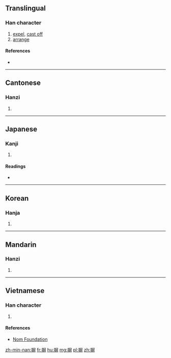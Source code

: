 {{also|屏}}
==Translingual==

===Han character===
{{Han char|rn=64|rad=手|as=11|sn=14|four=5704<sub>1</sub>|canj=手尸廿廿 (QSTT), 手尸卜十 (QSYJ), X手尸卜十 (XQSYJ)|ids=⿰[[扌]][[屏]]}}

# [[expel]], [[cast off]]
# [[arrange]]

====References====
* {{Han ref|kx=0449.250|dkj=12575|dj=0800.100|hdz=31926.010|uh=6452|ud=25682|bh=B4AC|bd=46252}}

----

==Cantonese==

===Hanzi===
{{yue-hanzi|jyut=[[bing2]], [[bing3]]|y=bing2, bing3}}

# {{defn|lang=yue|sort=手11}}

----

==Japanese==

===Kanji===
{{ja-kanji|grade=|rs=手11}}

# {{defn|lang=ja|sort=手11}}

====Readings====
* {{ja-readings|on=[[へい]] (hei), [[ひょう]] (hyō)|kun=[[はらう]] (harau)}}

----

==Korean==

===Hanja===
{{ko-hanja|hangeul=병|eumhun=제거할|rv=byeong|mr=pyŏng|y=pyeng}}

# {{defn|lang=ko|sort=手11}}

----

==Mandarin==

===Hanzi===
{{cmn-hanzi|pin=[[bǐng]] ([[bing3]]), [[bìng]] ([[bing4]])|wg=ping<sup>3</sup>, ping<sup>4</sup>}}

# {{defn|lang=cmn|sort=手11}}

----

==Vietnamese==

===Han character===
{{vi-hantu|rs=手11|bính}}

# {{defn|lang=vi|sort=手11}}

====References====
*[http://nomfoundation.org/common/nom_details.php?codepoint=6452 Nom Foundation]

[[zh-min-nan:摒]]
[[fr:摒]]
[[hu:摒]]
[[mg:摒]]
[[pl:摒]]
[[zh:摒]]